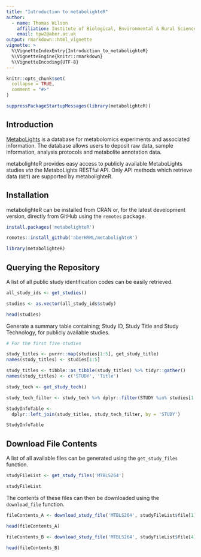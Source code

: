 ```yaml
---
title: "Introduction to metabolighteR"
author:
  - name: Thomas Wilson
    affiliation: Institute of Biological, Environmental & Rural Sciences (IBERS), Aberystwyth University, UK
    email: tpw2@aber.ac.uk
output: rmarkdown::html_vignette
vignette: >
  %\VignetteIndexEntry{Introduction_to_metabolighteR}
  %\VignetteEngine{knitr::rmarkdown}
  %\VignetteEncoding{UTF-8}
---
```


```r
knitr::opts_chunk$set(
  collapse = TRUE,
  comment = "#>"
)
```

```r
suppressPackageStartupMessages(library(metabolighteR))
```


## Introduction

[MetaboLights](https://www.ebi.ac.uk/metabolights/) is a database for metabolomics experiments and associated information. The database allows users to deposit raw data, sample information, analysis protocols and metabolite annotation data.

metabolighteR provides easy access to publicly available MetaboLights studies *via* the MetaboLights RESTful API. Only API methods which retrieve data (`GET`) are supported by metabolighteR. 


## Installation

metabolighteR can be installed from CRAN or, for the latest development version, directly from GitHub using the `remotes` package.

```r
install.packages('metabolighteR')

remotes::install_github('aberHRML/metabolighteR')

library(metabolighteR)
```



## Querying the Repository

A list of all public study identification codes can be easily retrieved.

```r
all_study_ids <- get_studies()

studies <- as.vector(all_study_ids$study)

head(studies)
```


Generate a summary table containing; Study ID, Study Title and Study Technology, for publicly available studies. 

```r
# For the first five studies

study_titles <- purrr::map(studies[1:5], get_study_title)
names(study_titles) <- studies[1:5]

study_titles <- tibble::as_tibble(study_titles) %>% tidyr::gather()
names(study_titles) <- c('STUDY', 'Title')

study_tech <- get_study_tech()

study_tech_filter <- study_tech %>% dplyr::filter(STUDY %in% studies[1:5])

StudyInfoTable <-
  dplyr::left_join(study_titles, study_tech_filter, by = 'STUDY')

StudyInfoTable

```


## Download File Contents

A list of all available files can be generated using the `get_study_files` function.

```r

studyFileList <- get_study_files('MTBLS264')

studyFileList
```

The contents of these files can then be downloaded using the `download_file` function.

```r

fileContents_A <- download_study_file('MTBLS264', studyFileList$file[1])

head(fileContents_A)

fileContents_B <- download_study_file('MTBLS264', studyFileList$file[4])

head(fileContents_B)


```




















